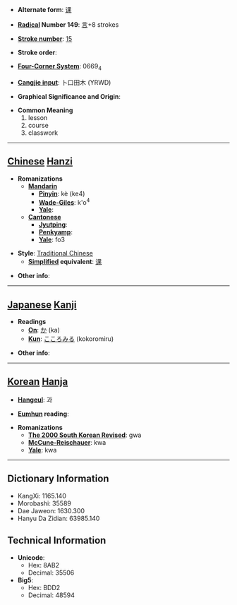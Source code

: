* '''Alternate form''': [[课]]

* '''[[Wiktionary:Chinese radical index| Radical]] Number 149''': [[Wiktionary:Chinese radical index 言|言]]+8 strokes

* '''[[Wiktionary:Chinese total strokes index|Stroke number]]''': [[Wiktionary:Chinese total strokes index 15|15]]

* '''Stroke order''': 

* '''[[Wiktionary:Chinese four corner index|Four-Corner System]]''': 0669<sub>4</sub>

* '''[[Wiktionary:Chinese Cangjie index|Cangjie input]]''': 卜口田木 (YRWD)

* '''Graphical Significance and Origin''': 

* '''Common Meaning'''
*#lesson
*# course
*# classwork


----

== [[Chinese]] [[Hanzi]] ==

* '''Romanizations'''
** '''[[Mandarin]]'''
*** '''[[Pinyin]]''': kè (ke4)
*** '''[[Wade-Giles]]''': k'o<sup>4</sup>
*** '''[[Yale]]''': 
** '''[[Cantonese]]'''
*** '''[[Jyutping]]''':
*** '''[[Penkyamp]]''': 
*** '''[[Yale]]''': fo3

* '''Style''': [[Traditional Chinese]] 
** '''[[Simplified Chinese|Simplified]] equivalent''': [[课]]

* '''Other info''': 

----

== [[Japanese]] [[Kanji]] ==

* '''Readings'''
** '''[[On]]''': [[か]] (ka)
** '''[[Kun]]''': [[こころみる]] (kokoromiru)

* '''Other info''':  

----

== [[Korean]] [[Hanja]] ==

* '''[[Hangeul]]''': 과

* '''[[Eumhun]] reading''': 

* '''Romanizations'''
** '''[[The 2000 South Korean Revised Romanization|The 2000 South Korean Revised]]''': gwa
** '''[[McCune-Reischauer]]''': kwa
** '''[[Yale]]''': kwa

----

== Dictionary Information ==

* KangXi: 1165.140
* Morobashi: 35589
* Dae Jaweon: 1630.300
* Hanyu Da Zidian: 63985.140

== Technical Information ==

* '''Unicode''':
** Hex: 8AB2
** Decimal: 35506
* '''Big5''':
** Hex: BDD2
** Decimal: 48594
